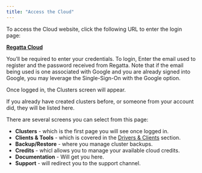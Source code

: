 ```yaml
---
title: "Access the Cloud"
---
```


To access the Cloud website, click the following URL to enter the login page:

[**Regatta Cloud**](https://cloud.regatta.dev)

You’ll be required to enter your credentials. To login, Enter the email used to register and the password received from Regatta. Note that if the email being used is one associated with Google and you are already signed into Google, you may leverage the Single-Sign-On with the Google option.

Once logged in, the Clusters screen will appear.

If you already have created clusters before, or someone from your account did, they will be listed here.

There are several screens you can select from this page:

- **Clusters** - which is the first page you will see once logged in.
- **Clients & Tools** - which is covered in the [Drivers & Clients](https://docs.regatta.dev/drivers-and-clients/connecting-applications-to-regatta) section.
- **Backup/Restore** - where you manage cluster backups.
- **Credits** - whicl allows you to manage your available cloud credits.
- **Documentation** - Will get you here.
- **Support** - will redirect you to the support channel.